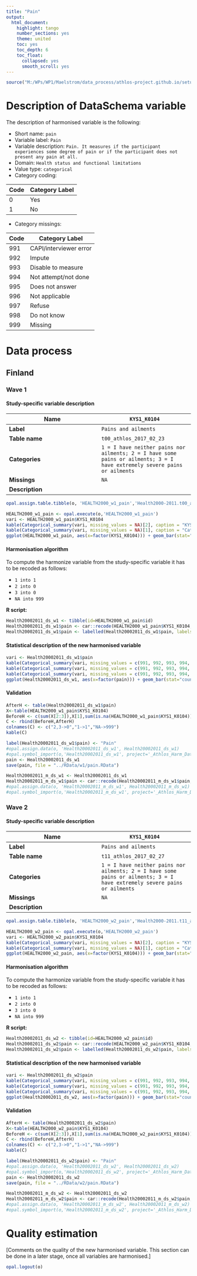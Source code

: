 ```yaml
---
title: "Pain"
output:
  html_document:
    highlight: tango
    number_sections: yes
    theme: united
    toc: yes
    toc_depth: 6
    toc_float:
      collapsed: yes
      smooth_scroll: yes
---
```


<!-- ########################################################## --> 

<!-- # Installation, loading packages -->
<!-- **R script:** -->

```r
source("M:/WPs/WP1/Maelstrom/data_process/athlos-project.github.io/setup_iago.r")
```
<!-- ########################################################## --> 



# Description of DataSchema variable

The description of harmonised variable is the following:


* Short name: `pain`
* Variable label: `Pain`
* Variable description: `Pain. It measures if the participant experiences some degree of pain or if the participant does not present any pain at all.`
* Domain: `Health status and functional limitations`
* Value type: `categorical`
* Category coding:

**Code** | **Category Label**
-------- | ------------------
0        | Yes
1        | No
* Category missings: 

**Code** | **Category Label**
----| ------------------
991 | CAPI/interviewer error
992 | Impute
993 | Disable to measure
994 | Not attempt/not done
995 | Does not answer
996 | Not applicable
997 | Refuse
998 | Do not know
999 | Missing

# Data process

## Finland


### Wave 1 

#### Study-specific variable description




| **Name** | `KYS1_K0104`|
|-|-|
| **Label** | `Pains and ailments` |
| **Table name** | `t00_athlos_2017_02_23` |
| **Categories** | `1 = I have neither pains nor ailments; 2 = I have some pains or ailments; 3 = I have extremely severe pains or ailments` |
| **Missings** | `NA` |
| **Description** |  |

		
```r
opal.assign.table.tibble(o, 'HEALTH2000_w1_pain','Health2000-2011.t00_athlos_2017_02_23', variables=list('KYS1_K0104'), missings = TRUE)
```

```r
HEALTH2000_w1_pain <- opal.execute(o,'HEALTH2000_w1_pain')
vari <- HEALTH2000_w1_pain$KYS1_K0104
kable(Categorical_summary(vari, missing_values = NA)[2], caption = "KYS1_K0104")
kable(Categorical_summary(vari, missing_values = NA)[1], caption = "Category")
ggplot(HEALTH2000_w1_pain, aes(x=factor(KYS1_K0104))) + geom_bar(stat="count", width=0.4, fill="steelblue") + xlab("Pain") + ylab("Frequency")
```

#### Harmonisation algorithm

To compute the harmonize variable from the study-specific variable it has to be recoded as follows:

* `1 into 1` 
* `2 into 0`
* `3 into 0`
* `NA into 999`

**R script:**
```r
Health20002011_ds_w1 <- tibble(id=HEALTH2000_w1_pain$id)
Health20002011_ds_w1$pain <- car::recode(HEALTH2000_w1_pain$KYS1_K0104, "1 = '1';2 = '0';3 = '0';NA = '999' ")
Health20002011_ds_w1$pain <- labelled(Health20002011_ds_w1$pain, labels = c(Yes=0, No=1,Missing=999, Do_not_know=998, Refuse=997, Not_applicable=996, Does_not_answer=995,  Not_attempt_not_done=994, Disable_to_measure=993, Impute=992, CAPI_interviewer_error=991))
```

#### Statistical description of the new harmonised variable
```r
vari <- Health20002011_ds_w1$pain
kable(Categorical_summary(vari, missing_values = c(991, 992, 993, 994, 995, 996, 997, 998, 999))[3], caption = "pain")
kable(Categorical_summary(vari, missing_values = c(991, 992, 993, 994, 995, 996, 997, 998, 999))[1], caption = "Category")
kable(Categorical_summary(vari, missing_values = c(991, 992, 993, 994, 995, 996, 997, 998, 999))[2], caption = "Type of missing")
ggplot(Health20002011_ds_w1, aes(x=factor(pain))) + geom_bar(stat="count", width=0.4, fill="steelblue") + xlab("Pain") + ylab("Frequency")
```

#### Validation
```r
AfterH <- table(Health20002011_ds_w1$pain)
X<-table(HEALTH2000_w1_pain$KYS1_K0104)
BeforeH <- c(sum(X[2:3]),X[1],sum(is.na(HEALTH2000_w1_pain$KYS1_K0104)))
C <- rbind(BeforeH,AfterH)
colnames(C) <- c("2,3->0","1->1","NA->999") 
kable(C)
```







```r

label(Health20002011_ds_w1$pain) <- "Pain"
#opal.assign.data(o, 'Health20002011_ds_w1', Health20002011_ds_w1)
#opal.symbol_import(o,'Health20002011_ds_w1', project='_Athlos_Harm_Dataset')
pain <- Health20002011_ds_w1
save(pain, file = "../RData/w1/pain.RData")

Health20002011_m_ds_w1 <- Health20002011_ds_w1
Health20002011_m_ds_w1$pain <- car::recode(Health20002011_m_ds_w1$pain, "c(991, 992, 993, 994, 995, 996, 997,998, 999)=NA")
#opal.assign.data(o, 'Health20002011_m_ds_w1', Health20002011_m_ds_w1)
#opal.symbol_import(o,'Health20002011_m_ds_w1', project='_Athlos_Harm_Dataset')
```



### Wave 2

#### Study-specific variable description




| **Name** | `KYS1_K0104`|
|-|-|
| **Label** | `Pains and ailments` |
| **Table name** | `t11_athlos_2017_02_27` |
| **Categories** | `1 = I have neither pains nor ailments; 2 = I have some pains or ailments; 3 = I have extremely severe pains or ailments` |
| **Missings** | `NA` |
| **Description** |  |

  
		
```r
opal.assign.table.tibble(o, 'HEALTH2000_w2_pain','Health2000-2011.t11_athlos_2017_02_27', variables=list('KYS1_K0104'), missings = TRUE)
```

```r
HEALTH2000_w2_pain <- opal.execute(o,'HEALTH2000_w2_pain')
vari <- HEALTH2000_w2_pain$KYS1_K0104
kable(Categorical_summary(vari, missing_values = NA)[2], caption = "KYS1_K0104")
kable(Categorical_summary(vari, missing_values = NA)[1], caption = "Category")
ggplot(HEALTH2000_w2_pain, aes(x=factor(KYS1_K0104))) + geom_bar(stat="count", width=0.4, fill="steelblue") + xlab("Pain") + ylab("Frequency")
```

#### Harmonisation algorithm

To compute the harmonize variable from the study-specific variable it has to be recoded as follows:

* `1 into 1` 
* `2 into 0`
* `3 into 0`
* `NA into 999`

**R script:**
```r
Health20002011_ds_w2 <- tibble(id=HEALTH2000_w2_pain$id)
Health20002011_ds_w2$pain <- car::recode(HEALTH2000_w2_pain$KYS1_K0104, "1 = '1';2 = '0';3 = '0';NA = '999' ")
Health20002011_ds_w2$pain <- labelled(Health20002011_ds_w2$pain, labels = c(Yes=0, No=1,Missing=999, Do_not_know=998, Refuse=997, Not_applicable=996, Does_not_answer=995,  Not_attempt_not_done=994, Disable_to_measure=993, Impute=992, CAPI_interviewer_error=991))
```

#### Statistical description of the new harmonised variable
```r
vari <- Health20002011_ds_w2$pain
kable(Categorical_summary(vari, missing_values = c(991, 992, 993, 994, 995, 996, 997, 998, 999))[3], caption = "pain")
kable(Categorical_summary(vari, missing_values = c(991, 992, 993, 994, 995, 996, 997, 998, 999))[1], caption = "Category")
kable(Categorical_summary(vari, missing_values = c(991, 992, 993, 994, 995, 996, 997, 998, 999))[2], caption = "Type of missing")
ggplot(Health20002011_ds_w2, aes(x=factor(pain))) + geom_bar(stat="count", width=0.4, fill="steelblue") + xlab("Pain") + ylab("Frequency")
```

#### Validation
```r
AfterH <- table(Health20002011_ds_w2$pain)
X<-table(HEALTH2000_w2_pain$KYS1_K0104)
BeforeH <- c(sum(X[2:3]),X[1],sum(is.na(HEALTH2000_w2_pain$KYS1_K0104)))
C <- rbind(BeforeH,AfterH)
colnames(C) <- c("2,3->0","1->1","NA->999") 
kable(C)
```






```r

label(Health20002011_ds_w2$pain) <- "Pain"
#opal.assign.data(o, 'Health20002011_ds_w2', Health20002011_ds_w2)
#opal.symbol_import(o,'Health20002011_ds_w2', project='_Athlos_Harm_Dataset')
pain <- Health20002011_ds_w2
save(pain, file = "../RData/w2/pain.RData")

Health20002011_m_ds_w2 <- Health20002011_ds_w2
Health20002011_m_ds_w2$pain <- car::recode(Health20002011_m_ds_w2$pain, "c(991, 992, 993, 994, 995, 996, 997,998, 999)=NA")
#opal.assign.data(o, 'Health20002011_m_ds_w2', Health20002011_m_ds_w2)
#opal.symbol_import(o,'Health20002011_m_ds_w2', project='_Athlos_Harm_Dataset')
```



# Quality estimation
[Comments on the quality of the new harmonised variable. This section can be done in a later stage, once all variables are harmonised.]


```r
opal.logout(o)
```
